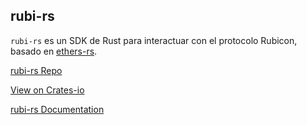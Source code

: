 ## rubi-rs

`rubi-rs` es un SDK de Rust para interactuar con el protocolo Rubicon, basado en [ethers-rs](https://github.com/gakonst/ethers-rs).

[rubi-rs Repo](https://github.com/RubiconDeFi/rubi-rs)

[View on Crates-io](https://crates.io/crates/rubi)

[rubi-rs Documentation](https://docs.rs/rubi/1.3.1/rubi/)